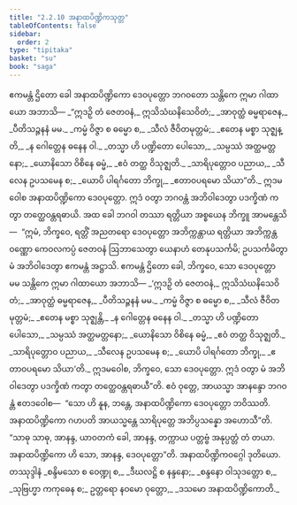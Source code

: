 ```yaml
---
title: "2.2.10 အနာထပိဏ္ဍိကသုတ္တ"
tableOfContents: false
sidebar:
  order: 2
type: "tipitaka"
basket: "su"
book: "saga"
---
```



<DynamicBreadcrumb />

<Division number="101" book="saga">

<Paragraph number="462" book="saga">
ဧကမန္တံ ဌိတော ခေါ အနာထပိဏ္ဍိကော ဒေဝပုတ္တော ဘဂဝတော သန္တိကေ ဣမာ ဂါထာယော အဘာသိ—
</Paragraph>

<Paragraph number="463" type="verses" book="saga">
_“ဣဒဉှိ တံ ဇေတဝနံ,_  
ဣသိသံဃနိသေဝိတံ;_  
_အာဝုတ္ထံ ဓမ္မရာဇေန,_  
_ပီတိသဉ္ဇနနံ မမ._  

</Paragraph>

<Paragraph number="464" type="verses" book="saga">
_ကမ္မံ ဝိဇ္ဇာ စ ဓမ္မော စ,_  
_သီလံ ဇီဝိတမုတ္တမံ;_  
_ဧတေန မစ္စာ သုဇ္ဈန္တိ,_  
_န ဂေါတ္တေန ဓနေန ဝါ._  

</Paragraph>

<Paragraph number="465" type="verses" book="saga">
_တသ္မာ ဟိ ပဏ္ဍိတော ပေါသော,_  
_သမ္ပဿံ အတ္ထမတ္တနော;_  
_ယောနိသော ဝိစိနေ ဓမ္မံ,_  
_ဧဝံ တတ္ထ ဝိသုဇ္ဈတိ._  

</Paragraph>

<Paragraph number="466" type="verses" book="saga">
_သာရိပုတ္တောဝ ပညာယ,_  
_သီလေန ဥပသမေန စ;_  
_ယောပိ ပါရင်္ဂတော ဘိက္ခု,_  
_ဧတာဝပရမော သိယာ”တိ._  

</Paragraph>

<Paragraph number="467" book="saga">
ဣဒမဝေါစ အနာထပိဏ္ဍိကော ဒေဝပုတ္တော. ဣဒံ ဝတွာ ဘဂဝန္တံ အဘိဝါဒေတွာ ပဒက္ခိဏံ ကတွာ တတ္ထေဝန္တရဓာယိ.
</Paragraph>

<Paragraph number="468" book="saga">
အထ ခေါ ဘဂဝါ တဿာ ရတ္တိယာ အစ္စယေန ဘိက္ခူ အာမန္တေသိ—  “ဣမံ, ဘိက္ခဝေ, ရတ္တိံ အညတရော ဒေဝပုတ္တော အဘိက္ကန္တာယ ရတ္တိယာ အဘိက္ကန္တဝဏ္ဏော ကေဝလကပ္ပံ ဇေတဝနံ ဩဘာသေတွာ ယေနာဟံ တေနုပသင်္ကမိ; ဥပသင်္ကမိတွာ မံ အဘိဝါဒေတွာ ဧကမန္တံ အဋ္ဌာသိ. ဧကမန္တံ ဌိတော ခေါ, ဘိက္ခဝေ, သော ဒေဝပုတ္တော မမ သန္တိကေ ဣမာ ဂါထာယော အဘာသိ—
</Paragraph>

<Paragraph number="469" type="verses" book="saga">
_‘ဣဒဉှိ တံ ဇေတဝနံ,_  
ဣသိသံဃနိသေဝိတံ;_  
_အာဝုတ္ထံ ဓမ္မရာဇေန,_  
_ပီတိသဉ္ဇနနံ မမ._  

</Paragraph>

<Paragraph number="470" type="verses" book="saga">
_ကမ္မံ ဝိဇ္ဇာ စ ဓမ္မော စ,_  
_သီလံ ဇီဝိတမုတ္တမံ;_  
_ဧတေန မစ္စာ သုဇ္ဈန္တိ,_  
_န ဂေါတ္တေန ဓနေန ဝါ._  

</Paragraph>

<Paragraph number="471" type="verses" book="saga">
_တသ္မာ ဟိ ပဏ္ဍိတော ပေါသော,_  
_သမ္ပဿံ အတ္ထမတ္တနော;_  
_ယောနိသော ဝိစိနေ ဓမ္မံ,_  
_ဧဝံ တတ္ထ ဝိသုဇ္ဈတိ._  

</Paragraph>

<Paragraph number="472" type="verses" book="saga">
_သာရိပုတ္တောဝ ပညာယ,_  
_သီလေန ဥပသမေန စ;_  
_ယောပိ ပါရင်္ဂတော ဘိက္ခု,_  
_ဧတာဝပရမော သိယာ’တိ._  

</Paragraph>

<Paragraph number="473" book="saga">
ဣဒမဝေါစ, ဘိက္ခဝေ, သော ဒေဝပုတ္တော. ဣဒံ ဝတွာ မံ အဘိဝါဒေတွာ ပဒက္ခိဏံ ကတွာ တတ္ထေဝန္တရဓာယီ”တိ.
</Paragraph>

<Paragraph number="474" book="saga">
ဧဝံ ဝုတ္တေ, အာယသ္မာ အာနန္ဒော ဘဂဝန္တံ ဧတဒဝေါစ—  “သော ဟိ နူန, ဘန္တေ, အနာထပိဏ္ဍိကော ဒေဝပုတ္တော ဘဝိဿတိ. အနာထပိဏ္ဍိကော ဂဟပတိ အာယသ္မန္တေ သာရိပုတ္တေ အဘိပ္ပသန္နော အဟောသီ”တိ. “သာဓု သာဓု, အာနန္ဒ, ယာဝတကံ ခေါ, အာနန္ဒ, တက္ကာယ ပတ္တဗ္ဗံ အနုပ္ပတ္တံ တံ တယာ. အနာထပိဏ္ဍိကော ဟိ သော, အာနန္ဒ, ဒေဝပုတ္တော”တိ.

</Paragraph>
</Division>

<Paragraph number="475" type="center" book="saga">
အနာထပိဏ္ဍိကဝဂ္ဂေါ ဒုတိယော.



</Paragraph>

<Paragraph number="476" type="center" book="saga">
တဿုဒ္ဒါနံ


</Paragraph>

<Paragraph number="477" type="verses" book="saga">
_စန္ဒိမသော စ ဝေဏ္ဍု စ,_  
_ဒီဃလဋ္ဌိ စ နန္ဒနော;_  
_စန္ဒနော ဝါသုဒတ္တော စ,_  
_သုဗြဟ္မာ ကကုဓေန စ;_  
ဥတ္တရော နဝမော ဝုတ္တော,_  
_ဒသမော အနာထပိဏ္ဍိကောတိ._
</Paragraph>